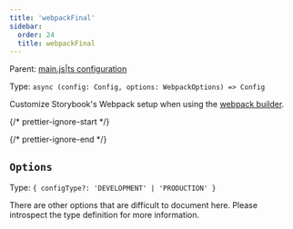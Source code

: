 ```yaml
---
title: 'webpackFinal'
sidebar:
  order: 24
  title: webpackFinal
---
```


Parent: [main.js|ts configuration](./main-config.mdx)

Type: `async (config: Config, options: WebpackOptions) => Config`

Customize Storybook's Webpack setup when using the [webpack builder](../../builders/webpack.mdx).

{/* prettier-ignore-start */}

<CodeSnippets path="main-config-webpack-final.md" />

{/* prettier-ignore-end */}

## `Options`

Type: `{ configType?: 'DEVELOPMENT' | 'PRODUCTION' }`

There are other options that are difficult to document here. Please introspect the type definition for more information.
